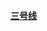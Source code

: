 [[上海轨道交通3号线|'''<span style="color: #{{上海地铁标志色|3}};">三号线</span>''']]<noinclude>
{{documentation|Template:上海轨道交通一号线/doc}}</noinclude>